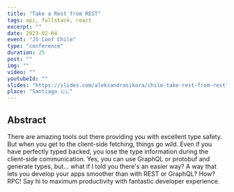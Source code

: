 ```yaml
---
title: "Take a Rest from REST"
tags: api, fullstack, react
excerpt: ""
date: 2023-02-04
event: "JS Conf Chile"
type: "conference"
duration: 25
post: ""
img: ""
video: ""
youtubeId: ""
slides: "https://slides.com/aleksandrasikora/chile-take-rest-from-rest"
place: "Santiago 🇨🇱"
---
```


## Abstract

There are amazing tools out there providing you with excellent type safety. But
when you get to the client-side fetching, things go wild. Even if you have
perfectly typed backed, you lose the type information during the client-side
communication. Yes, you can use GraphQL or protobuf and generate types, but...
what if I told you there's an easier way? A way that lets you develop your apps
smoother than with REST or GraphQL? How? RPC! Say hi to maximum productivity
with fantastic developer experience.
